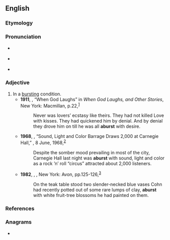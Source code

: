 ==English==

===Etymology===
{{prefix|a|burst|lang=en}}

===Pronunciation===
* {{a|RP}} {{IPA|/əˈbɝːst/|lang=en}}
* {{a|US}} {{IPA|/əˈbɝst/|lang=en}}
* {{rhymes|ɜː(ɹ)st|lang=en}}

===Adjective===
{{en-adj|-}}

# In a [[bursting]] condition.
#* '''1911''', {{w|Jack London}}, “When God Laughs” in ''When God Laughs, and Other Stories'', New York: Macmillan, p.{{nbsp}}22,<sup>[https://archive.org/details/whengodlaughs00londrich]</sup>
#*: Never was lovers’ ecstasy like theirs. They had not killed Love with kisses. They had quickened him by denial. And by denial they drove him on till he was all '''aburst''' with desire.
#* '''1968''', {{w|Robert Shelton (critic)|Robert Shelton}}, “Sound, Light and Color Barrage Draws 2,000 at Carnegie Hall,” ''{{w|The New York Times}}'', 8 June, 1968,<sup>[https://www.nytimes.com/1968/06/08/archives/sound-light-and-color-barrage-draws-2000-at-carnegie-hall.html]</sup>
#*: Despite the somber mood prevailing in most of the city, Carnegie Hall last night was '''aburst''' with sound, light and color as a rock ’n’ roll “circus” attracted about 2,000 listeners.
#* '''1982''', {{w|Bernard Malamud}}, ''{{w|God's Grace (novel)|God’s Grace}}'', New York: Avon, pp.{{nbsp}}125-126,<sup>[https://archive.org/details/godsgrace00mala]</sup>
#*: On the teak table stood two slender-necked blue vases Cohn had recently potted out of some rare lumps of clay, '''aburst''' with white fruit-tree blossoms he had painted on them.

===References===
{{R:MW3 1976|page=8}}

===Anagrams===
* {{anagrams|en|Straub|Traubs|arbust}}